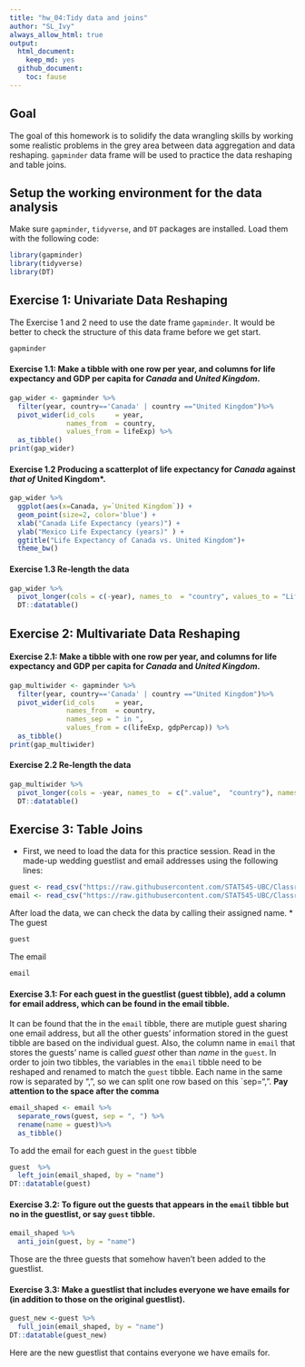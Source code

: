 ```yaml
---
title: "hw_04:Tidy data and joins"
author: "SL_Ivy"
always_allow_html: true
output:
  html_document: 
    keep_md: yes
  github_document:
    toc: fause
---
```

## Goal

The goal of this homework is to solidify the data wrangling skills by working some realistic problems in the grey area between data aggregation and data reshaping.
`gapminder` data frame will be used to practice the data reshaping and table joins.



## Setup the working environment for the data analysis
Make sure `gapminder`, `tidyverse`, and `DT` packages are installed.
Load them with the following code:
```r
library(gapminder)
library(tidyverse)
library(DT)
```

## Exercise 1: Univariate Data Reshaping

The Exercise 1 and 2 need to use the date frame `gapminder`. It would be better to check the structure of this data frame before we get start.
```r
gapminder
```

#### Exercise 1.1: Make a tibble with one row per **year**, and columns for **life expectancy** and **GDP per capita** for *Canada* and *United Kingdom*.
```r
gap_wider <- gapminder %>%
  filter(year, country=='Canada' | country =="United Kingdom")%>%
  pivot_wider(id_cols     = year, 
              names_from  = country, 
              values_from = lifeExp) %>%
  as_tibble()
print(gap_wider)
```


#### Exercise 1.2 Producing a scatterplot of life expectancy for *Canada* against *that of *United Kingdom*.


```r
gap_wider %>% 
  ggplot(aes(x=Canada, y=`United Kingdom`)) +
  geom_point(size=2, color='blue') +
  xlab("Canada Life Expectancy (years)") +
  ylab("Mexico Life Expectancy (years)" ) +
  ggtitle("Life Expectancy of Canada vs. United Kingdom")+
  theme_bw()
```


#### Exercise 1.3 Re-length the data
```r
gap_wider %>% 
  pivot_longer(cols = c(-year), names_to  = "country", values_to = "LifeExp") %>%
  DT::datatable()
```


## Exercise 2: Multivariate Data Reshaping

#### Exercise 2.1: Make a tibble with one row per **year**, and columns for **life expectancy** and **GDP per capita** for *Canada* and *United Kingdom*.

```r
gap_multiwider <- gapminder %>%
  filter(year, country=='Canada' | country =="United Kingdom")%>%
  pivot_wider(id_cols     = year,
              names_from  = country,
              names_sep = " in ",
              values_from = c(lifeExp, gdpPercap)) %>%
  as_tibble()
print(gap_multiwider)
```


#### Exercise 2.2 Re-length the data
```r
gap_multiwider %>% 
  pivot_longer(cols = -year, names_to  = c(".value",  "country"), names_sep = ' in ') %>%
  DT::datatable()
```


## Exercise 3: Table Joins 
* First, we need to load the data for this practice session.
Read in the made-up wedding guestlist and email addresses using the following lines:

```r
guest <- read_csv("https://raw.githubusercontent.com/STAT545-UBC/Classroom/master/data/wedding/attend.csv")
email <- read_csv("https://raw.githubusercontent.com/STAT545-UBC/Classroom/master/data/wedding/emails.csv")
```

After load the data, we can check the data by calling their assigned name.
* The guest 
```r
guest
```

The email
```r
email
```

#### Exercise 3.1: For each guest in the guestlist (guest tibble), add a column for email address, which can be found in the email tibble.

It can be found that the in the `email` tibble, there are mutiple guest sharing one email address, but all the other guests' information stored in the guest tibble are based on the individual guest.
Also, the column name in `email` that stores the guests' name is called *guest* other than *name* in the `guest`.
In order to join two tibbles, the variables in the `email` tibble need to be reshaped and renamed to match the `guest` tibble.
Each name in the same row is separated by ", ", so we can split one row based on this `sep=", ". **Pay attention to the space after the comma**

```r
email_shaped <- email %>% 
  separate_rows(guest, sep = ", ") %>%
  rename(name = guest)%>%
  as_tibble()
```

To add the email for each guest in the `guest` tibble

```r
guest  %>%
  left_join(email_shaped, by = "name")
DT::datatable(guest)
```


#### Exercise 3.2: To figure out the guests that appears in the `email` tibble but no in the guestlist, or say `guest` tibble.

```r
email_shaped %>%
  anti_join(guest, by = "name")
```

Those are the three guests that somehow haven't been added to the guestlist.

#### Exercise 3.3: Make a guestlist that includes everyone we have emails for (in addition to those on the original guestlist).

```r
guest_new <-guest %>%
  full_join(email_shaped, by = "name")
DT::datatable(guest_new)
```

Here are the new guestlist that contains everyone we have emails for.